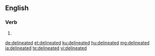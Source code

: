 ==English==

===Verb===
{{head|en|verb form}}

# {{en-past of|delineate}}

[[de:delineated]]
[[et:delineated]]
[[ku:delineated]]
[[hu:delineated]]
[[mg:delineated]]
[[ja:delineated]]
[[te:delineated]]
[[vi:delineated]]